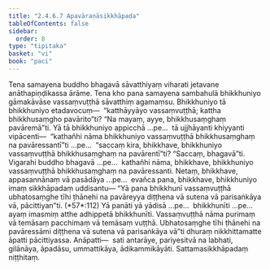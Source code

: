 ```yaml
---
title: "2.4.6.7 Apavāraṇāsikkhāpada"
tableOfContents: false
sidebar:
  order: 8
type: "tipitaka"
basket: "vi"
book: "paci"
---
```



<DynamicBreadcrumb />

<Division number="1050" book="paci">

<Paragraph number="3152" book="paci">
Tena samayena buddho bhagavā sāvatthiyaṃ viharati jetavane anāthapiṇḍikassa ārāme. Tena kho pana samayena sambahulā bhikkhuniyo gāmakāvāse vassaṃvuṭṭhā sāvatthiṃ agamaṃsu. Bhikkhuniyo tā bhikkhuniyo etadavocuṃ—  “katthāyyāyo vassaṃvuṭṭhā; kattha bhikkhusaṃgho pavārito”ti? “Na mayaṃ, ayye, bhikkhusaṃghaṃ pavāremā”ti.
</Paragraph>

<Paragraph number="3153" book="paci">
Yā tā bhikkhuniyo appicchā …pe…  tā ujjhāyanti khiyyanti vipācenti—  “kathañhi nāma bhikkhuniyo vassaṃvuṭṭhā bhikkhusaṃghaṃ na pavāressantī”ti …pe…  “saccaṃ kira, bhikkhave, bhikkhuniyo vassaṃvuṭṭhā bhikkhusaṃghaṃ na pavārentī”ti? “Saccaṃ, bhagavā”ti. Vigarahi buddho bhagavā …pe…  kathañhi nāma, bhikkhave, bhikkhuniyo vassaṃvuṭṭhā bhikkhusaṃghaṃ na pavāressanti. Netaṃ, bhikkhave, appasannānaṃ vā pasādāya …pe…  evañca pana, bhikkhave, bhikkhuniyo imaṃ sikkhāpadaṃ uddisantu—
</Paragraph>

</Division>
<Division number="1051" book="paci">

<Paragraph number="3154" book="paci">
<Emphasis>“Yā pana bhikkhunī vassaṃvuṭṭhā ubhatosaṃghe tīhi ṭhānehi na pavāreyya diṭṭhena vā sutena vā parisaṅkāya vā, pācittiyan”</Emphasis>ti. (*57*:<Emphasis>112</Emphasis>)
</Paragraph>

</Division>
<Division number="1052" book="paci">

<Paragraph number="3155" book="paci">
<Emphasis>Yā panā</Emphasis>ti yā yādisā …pe…  <Emphasis>bhikkhunī</Emphasis>ti …pe…  ayaṃ imasmiṃ atthe adhippetā bhikkhunīti.
</Paragraph>

<Paragraph number="3156" book="paci">
<Emphasis>Vassaṃvuṭṭhā</Emphasis> nāma purimaṃ vā temāsaṃ pacchimaṃ vā temāsaṃ vuṭṭhā. Ubhatosaṃghe tīhi ṭhānehi na pavāressāmi diṭṭhena vā sutena vā parisaṅkāya vā”ti dhuraṃ nikkhittamatte āpatti pācittiyassa.
</Paragraph>

</Division>
<Division number="1053" book="paci">

<Paragraph number="3157" book="paci">
Anāpatti—  sati antarāye, pariyesitvā na labhati, gilānāya, āpadāsu, ummattikāya, ādikammikāyāti.

</Paragraph>
</Division>

<Paragraph number="3158" type="center" book="paci">
Sattamasikkhāpadaṃ niṭṭhitaṃ.
</Paragraph>